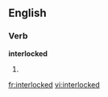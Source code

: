 ==English==

===Verb===
'''interlocked'''

# {{past of|[[interlock]]}}

[[fr:interlocked]]
[[vi:interlocked]]